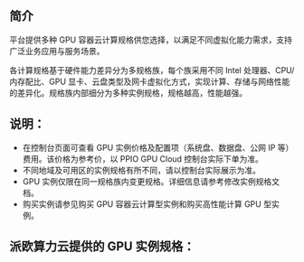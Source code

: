 ## 简介

平台提供多种 GPU 容器云计算规格供您选择，以满足不同虚拟化能力需求，支持广泛业务应用与服务场景。

各计算规格基于硬件能力差异分为多规格族，每个族采用不同 Intel 处理器、CPU/内存配比、GPU 显卡、云盘类型及网卡虚拟化方式，实现计算、存储与网络性能的差异化。规格族内部细分为多种实例规格，规格越高，性能越强。

## 说明：

- 在控制台页面可查看 GPU 实例价格及配置项（系统盘、数据盘、公网 IP 等）费用。该价格为参考价，以 PPIO GPU Cloud 控制台实际下单为准。
- 不同地域及可用区的实例规格有所不同，请以控制台实际展示为准。
- GPU 实例仅限在同一规格族内变更规格。详细信息请参考修改实例规格文档。
- 购买实例请参见购买 GPU 容器云计算型实例和购买高性能计算 GPU 型实例。



## 派欧算力云提供的 GPU 实例规格：

